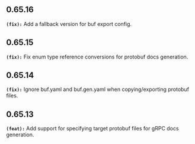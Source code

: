 ## 0.65.16
**`(fix):`** Add a fallback version for buf export config.


## 0.65.15
**`(fix):`** Fix enum type reference conversions for protobuf docs generation.


## 0.65.14
**`(fix):`** Ignore buf.yaml and buf.gen.yaml when copying/exporting protobuf files.


## 0.65.13
**`(feat):`** Add support for specifying target protobuf files for gRPC docs generation.


